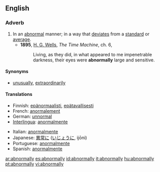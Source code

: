 ==English==

===Adverb===
{{en-adv}}

# In an [[abnormal]] manner; in a way that [[deviate]]s from a [[standard]] or [[average]].
#* '''1895''', [[w:H._G._Wells|H. G. Wells]], ''The Time Machine'', ch. 6,
#*: Living, as they did, in what appeared to me impenetrable darkness, their eyes were '''abnormally''' large and sensitive.

====Synonyms====
* [[unusually]], [[extraordinarily]]

====Translations====
{{trans-top|In an abnormal manner}}
* Finnish: [[epänormaalisti]], [[epätavallisesti]]
* French: [[anormalement]]
* German: [[unnormal]]
* [[Interlingua]]: [[anormalmente]]
{{trans-mid}}
* Italian: [[anormalmente]]
* Japanese: [[異常]]に ([[いじょう]]に, ijōni)
* Portuguese: [[anormalmente]]
* Spanish: [[anormalmente]]
{{trans-bottom}}

[[ar:abnormally]]
[[es:abnormally]]
[[id:abnormally]]
[[it:abnormally]]
[[hu:abnormally]]
[[pt:abnormally]]
[[vi:abnormally]]